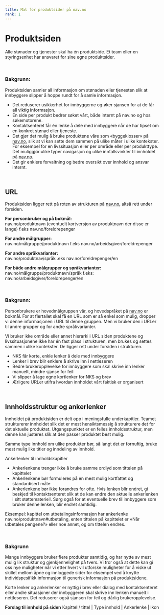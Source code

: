 ```yaml
---
title: Mal for produktsider på nav.no
rank: 1
---
```


# Produktsiden
Alle stønader og tjenester skal ha én produktside. Et team eller en styringsenhet har ansvaret for sine egne produktsider.

<br>

### Bakgrunn:
Produktsiden samler all informasjon om stønaden eller tjenesten slik at innbyggere slipper å hoppe rundt for å samle informasjon.
* Det reduserer usikkerhet for innbyggerne og øker sjansen for at de får all viktig informasjon.
* Én side per produkt bedrer søket vårt, både internt på nav.no og hos søkemotorene.
* Kontaktsenteret får én lenke å dele med innbyggere når de har tipset om en konkret stønad eller tjeneste.
* Det gjør det mulig å bruke produktene våre som «byggeklosser» på [nav.no](http://nav.no/), slik at vi kan sette dem sammen på ulike måter i ulike kontekster. For eksempel for en livssituasjon eller per område eller per produkttype. Det muliggjør ulike typer navigasjon og ulike innfallsvinkler til innholdet på [nav.no](http://nav.no/).
* Det gir enklere forvaltning og bedre oversikt over innhold og ansvar internt.
<br>

## URL
Produktsiden ligger rett på roten av strukturen på [nav.no](http://nav.no/), altså rett under forsiden.

**For personbruker og på bokmål:**  
nav.no/produktnavn (eventuelt kortversjon av produktnavn der disse er lange)
f.eks nav.no/foreldrepenger

**For andre målgrupper:**  
nav.no/målgruppe/produktnavn
f.eks nav.no/arbeidsgiver/foreldrepenger

**For andre språkvarianter:**  
nav.no/produktnav/språk
 .eks nav.no/foreldrepenger/en

**For både andre målgrupper og språkvarianter:**  
nav.no/målgruppe/produktnavn/språk
f.eks: nav.no/arbeidsgiver/foreldrepenger/en

<br>

### Bakgrunn:
Personbrukere er hovedmålgruppen vår, og hovedspråket på [nav.no](http://nav.no/) er bokmål. For at flertallet skal få en URL som er så enkel som mulig, dropper vi denne informasjonen i URL til denne gruppen. Men vi bruker den i URLer til andre grupper og for andre språkvarianter.  

Vi bruker ikke område eller annet hierarki i URL siden produktene og livssituasjonene ikke har én fast plass i strukturen, men brukes og settes sammen i ulike kontekster. De ligger rett under forsiden i strukturen.
*	NKS får korte, enkle lenker å dele med innbyggere
*	Lenker i brev blir enklere å skrive inn i nettleseren
*	Bedre brukeropplevelse for innbyggere som skal skrive inn lenker manuelt, mindre sjanse for feil
*	Vi slipper å lage egne kortlenker for NKS og brev
*	Ærligere URLer utifra hvordan innholdet vårt faktisk er organisert

<br>

## Innholdsstruktur og ankerlenker
Innholdet på produktsiden er delt opp i meningsfulle underkapitler. Teamet strukturerer innholdet slik det er mest hensiktsmessig å strukturere det for det aktuelle produktet. Utgangspunktet er en felles innholdsstruktur, men denne kan justeres slik at den passer produktet best mulig.  

Samme type innhold om ulike produkter bør, så langt det er fornuftig, bruke mest mulig like titler og inndeling av innhold.  

Ankerlenker til innholdskapitler
*	Ankerlenkene trenger ikke å bruke samme ordlyd som tittelen på kapittelet
*	Ankerlenkene bør formuleres på en mest mulig kortfattet og standardisert måte
*	Ankerlenkene bør ikke forandres for ofte. Hvis lenken blir endret, gi beskjed til kontaktsenteret slik at de kan endre den aktuelle ankerlenken i sitt støttemateriell. Sørg også for at eventuelle brev til innbyggere som bruker denne lenken, blir endret samtidig.

Eksempel: kapittel om utbetalingsinformasjon har ankerlenke nav.no/produktnavn#utbetaling, enten tittelen på kapittelet er «Når utbetales pengene?» eller noe annet, og om tittelen endres.

<br>

### Bakgrunn
Mange innbyggere bruker flere produkter samtidig, og har nytte av mest mulig lik struktur og gjenkjennelighet på tvers. Vi tror også at dette kan gi oss nye muligheter når vi etter hvert vil utforske muligheter for å viske ut skillet mellom åpne og innloggede sider for eksempel ved å knytte individspesifikk informasjon til generisk informasjon på produktsidene.  

Korte lenker og ankerlenker er nyttig i brev eller dialog med kontaktsenteret eller andre situasjoner der innbyggeren skal skrive inn lenken manuelt i nettleseren. Det reduserer også sjansen for feil og dårlig brukeropplevelse.

**Forslag til innhold på siden**
Kapittel / tittel | Type innhold | Ankerlenke | Ikon
